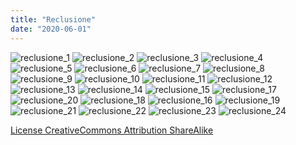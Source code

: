 ```yaml
---
title: "Reclusione"
date: "2020-06-01"
---
```


![reclusione_1](./01_-_linee_m1qlru.jpg)
![reclusione_2](./02_-_curve_sn9yxr.jpg)
![reclusione_3](./03_-_gocce__XT36919_xexvo7.jpg)
![reclusione_4](./04_-_parete1_uf5jg1.jpg)
![reclusione_5](./05_-_parete2_vxvon0.jpg)
![reclusione_6](./06_-_parete3_zgqq2g.jpg)
![reclusione_7](./07_-_tapparella_dcqq7d.jpg)
![reclusione_8](./08_-_legno_hj15ay.jpg)
![reclusione_9](./09_-_libri1__FXT30063_zflp81.jpg)
![reclusione_10](./10_-_libri2__FXT30071_yboowq.jpg)
![reclusione_11](./11_-_Rilegatura_jl2sa1.jpg)
![reclusione_12](./12_-_gatto__FXT30121_nmnqtx.jpg)
![reclusione_13](./13_-_Montale__FXT30122_irlnbs.jpg)
![reclusione_14](./14_-_foglie3_ufilpw.jpg)
![reclusione_15](./15_-_prato_iiyp1w.jpg)
![reclusione_17](./17_-_chiusura_-_FXT30172_ljz31n.jpg)
![reclusione_20](./20_-_veneziana_cyczpc.jpg)
![reclusione_18](./18_-_termosifone2_gahi7z.jpg)
![reclusione_16](./16_-_termosifone1_herhb1.jpg)
![reclusione_19](./19_-_relazioni_-_FXT30205_g0hjkh)
![reclusione_21](./21_-_gabbia_-_FXT30162_ehypje.jpg)
![reclusione_22](./22_-_DPI1_-_FXT30188_shqx1h.jpg)
![reclusione_23](./23_-_DPI2_ehlq7a.jpg)
![reclusione_24](./24_-_carrello__FXT30146_hd9n8n.jpg)

<a href="https://creativecommons.org/licenses/by-sa/3.0">License CreativeCommons Attribution ShareAlike</a>  
